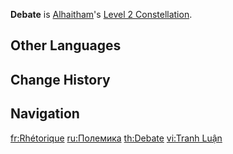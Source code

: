 {{Constellation Infobox
|image         = Constellation Debate.png
|character     = Alhaitham
|level         = 2
|description   = When Alhaitham generates a Chisel-Light Mirror, his [[Elemental Mastery]] will be increased by 50 for 8 seconds, max 4 stacks. Each stack's duration is counted independently. This effect can be triggered even when the maximum number of Chisel-Light Mirrors has been reached.
|utility1      = Elemental Mastery
}}
'''Debate''' is [[Alhaitham]]'s [[Level 2 Constellation]].

==Other Languages==
{{Other Languages
|en      = Debate
|zhs     = 辩章
|zhs_rm  = Biànzhāng
|zht     = 辯章
|zht_rm  = Biànzhāng
|zh_tl   =
|ja      = ディベート
|ja_rm   = Dibeeto
|ja_tl   = Debate
|ko      = 논증
|ko_tl   = Demonstration
|es      = Retórica
|es_tl   = Rhetoric
|fr      = Rhétorique
|fr_tl   = Rhetoric
|ru      = Полемика
|ru_tl   = Polemic
|th      = Debate
|vi      = Tranh Luận
|vi_tl   = 
|de      = Debatte
|de_tl   = Debate
|id      = Debate
|pt      = Debate
|tr      = Münazara
|tr_tl   = 
|it      = Persuasione
|it_tl   = Persuasion
}}

==Change History==
{{Change History|3.4}}

==Navigation==
{{Talent Navbox|Alhaitham}}

[[fr:Rhétorique]]
[[ru:Полемика]]
[[th:Debate]]
[[vi:Tranh Luận]]